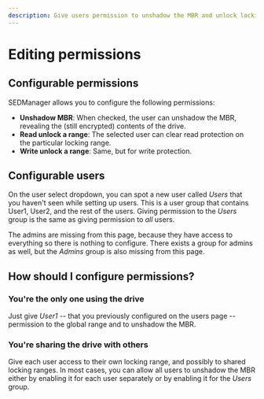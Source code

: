 ```yaml
---
description: Give users permission to unshadow the MBR and unlock locking ranges.
---
```


# Editing permissions

## Configurable permissions

SEDManager allows you to configure the following permissions:
- **Unshadow MBR**: When checked, the user can unshadow the MBR, revealing the (still encrypted) contents of the drive.
- **Read unlock a range**: The selected user can clear read protection on the particular locking range.
- **Write unlock a range**: Same, but for write protection.

## Configurable users

On the user select dropdown, you can spot a new user called *Users* that you haven't seen while setting up users. This is a user group that contains User1, User2, and the rest of the users. Giving permission to the *Users* group is the same as giving permission to *all* users.

The admins are missing from this page, because they have access to everything so there is nothing to configure. There exists a group for admins as well, but the *Admins* group is also missing from this page.

## How should I configure permissions?

### You're the only one using the drive

Just give *User1* -- that you previously configured on the users page -- permission to the global range and to unshadow the MBR.

### You're sharing the drive with others

Give each user access to their own locking range, and possibly to shared locking ranges. In most cases, you can allow all users to unshadow the MBR either by enabling it for each user separately or by enabling it for the *Users* group.